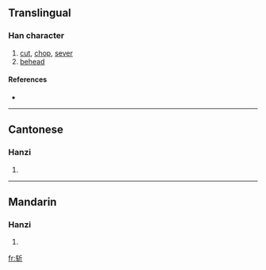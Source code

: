 {{see|斬}}
==Translingual==

===Han character===
{{Han char|rn=69|rad=斤|as=04|sn=8|four=|canj=大手竹一中 (KQHML)}}

# [[cut]], [[chop]], [[sever]]
# [[behead]]

====References====
* {{Han ref|kx=0479.111|hdz=32023.070|uh=65A9|ud=26025}}

----

==Cantonese==

===Hanzi===
{{yue-hanzi|jyut=|y=jaam2}}

# {{defn|Cantonese}}

----

==Mandarin==

===Hanzi===
{{cmn-hanzi|tra=斬|pin=[[zhǎn]] ([[zhan3]])|wg=chan<sup>3</sup>}}

# {{defn|Mandarin}}

[[fr:斩]]